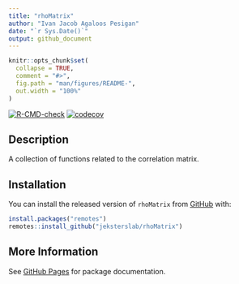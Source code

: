 ```yaml
---
title: "rhoMatrix"
author: "Ivan Jacob Agaloos Pesigan"
date: "`r Sys.Date()`"
output: github_document
---
```


<!-- README.md is generated from README.Rmd. Please edit that file -->

```r
knitr::opts_chunk$set(
  collapse = TRUE,
  comment = "#>",
  fig.path = "man/figures/README-",
  out.width = "100%"
)
```

<!-- badges: start -->
[![R-CMD-check](https://github.com/jeksterslab/rhoMatrix/workflows/R-CMD-check/badge.svg)](https://github.com/jeksterslab/rhoMatrix/actions)
[![codecov](https://codecov.io/gh/jeksterslab/rhoMatrix/branch/main/graph/badge.svg)](https://codecov.io/gh/jeksterslab/rhoMatrix)
<!-- badges: end -->

## Description

A collection of functions
related to the correlation matrix.

## Installation

You can install the released version of
`rhoMatrix`
from
[GitHub](https://github.com/jeksterslab/rhoMatrix) with:

```r
install.packages("remotes")
remotes::install_github("jeksterslab/rhoMatrix")
```

## More Information

See
[GitHub Pages](https://jeksterslab.github.io/rhoMatrix/index.html)
for package documentation.
